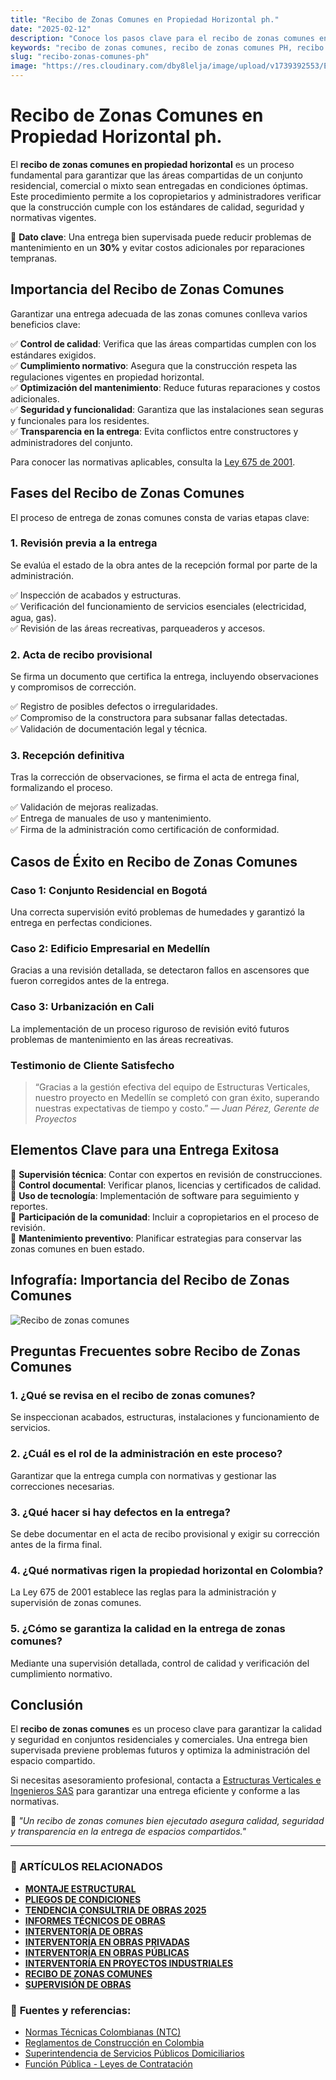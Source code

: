 ```yaml
---
title: "Recibo de Zonas Comunes en Propiedad Horizontal ph."
date: "2025-02-12"
description: "Conoce los pasos clave para el recibo de zonas comunes en propiedad horizontal. Asegura la calidad y el cumplimiento en la entrega de estas áreas vitales."
keywords: "recibo de zonas comunes, recibo de zonas comunes PH, recibo de zonas comunes en propiedad horizontal, entrega de zonas comunes, supervisión de obras, mantenimiento de espacios comunes, administración de propiedad horizontal, normativas PH, construcción, Bogotá, Ibagué, Girardot, Colombia"
slug: "recibo-zonas-comunes-ph"
image: "https://res.cloudinary.com/dby8lelja/image/upload/v1739392553/Estructuras%20Verticales%20e%20Ingenieros%20SAS/Imagenes%20Blog/Recibo_de_Zonas_Comunes_Ph_s5k00j.webp"
---
```


# Recibo de Zonas Comunes en Propiedad Horizontal ph. 

El **recibo de zonas comunes en propiedad horizontal** es un proceso fundamental para garantizar que las áreas compartidas de un conjunto residencial, comercial o mixto sean entregadas en condiciones óptimas. Este procedimiento permite a los copropietarios y administradores verificar que la construcción cumple con los estándares de calidad, seguridad y normativas vigentes.  

📌 **Dato clave**: Una entrega bien supervisada puede reducir problemas de mantenimiento en un **30%** y evitar costos adicionales por reparaciones tempranas.  

## Importancia del Recibo de Zonas Comunes  

Garantizar una entrega adecuada de las zonas comunes conlleva varios beneficios clave:  

✅ **Control de calidad**: Verifica que las áreas compartidas cumplen con los estándares exigidos.  
✅ **Cumplimiento normativo**: Asegura que la construcción respeta las regulaciones vigentes en propiedad horizontal.  
✅ **Optimización del mantenimiento**: Reduce futuras reparaciones y costos adicionales.  
✅ **Seguridad y funcionalidad**: Garantiza que las instalaciones sean seguras y funcionales para los residentes.  
✅ **Transparencia en la entrega**: Evita conflictos entre constructores y administradores del conjunto.  

Para conocer las normativas aplicables, consulta la [Ley 675 de 2001](https://www.funcionpublica.gov.co/eva/gestornormativo/norma.php?i=7445).  

## Fases del Recibo de Zonas Comunes  

El proceso de entrega de zonas comunes consta de varias etapas clave:  

### 1. Revisión previa a la entrega  
Se evalúa el estado de la obra antes de la recepción formal por parte de la administración.  

✅ Inspección de acabados y estructuras.  
✅ Verificación del funcionamiento de servicios esenciales (electricidad, agua, gas).  
✅ Revisión de las áreas recreativas, parqueaderos y accesos.  

### 2. Acta de recibo provisional  
Se firma un documento que certifica la entrega, incluyendo observaciones y compromisos de corrección.  

✅ Registro de posibles defectos o irregularidades.  
✅ Compromiso de la constructora para subsanar fallas detectadas.  
✅ Validación de documentación legal y técnica.  

### 3. Recepción definitiva  
Tras la corrección de observaciones, se firma el acta de entrega final, formalizando el proceso.  

✅ Validación de mejoras realizadas.  
✅ Entrega de manuales de uso y mantenimiento.  
✅ Firma de la administración como certificación de conformidad.  

## Casos de Éxito en Recibo de Zonas Comunes  

### Caso 1: Conjunto Residencial en Bogotá  
Una correcta supervisión evitó problemas de humedades y garantizó la entrega en perfectas condiciones.  

### Caso 2: Edificio Empresarial en Medellín  
Gracias a una revisión detallada, se detectaron fallos en ascensores que fueron corregidos antes de la entrega.  

### Caso 3: Urbanización en Cali  
La implementación de un proceso riguroso de revisión evitó futuros problemas de mantenimiento en las áreas recreativas.  

### Testimonio de Cliente Satisfecho
> “Gracias a la gestión efectiva del equipo de Estructuras Verticales, nuestro proyecto en Medellín se completó con gran éxito, superando nuestras expectativas de tiempo y costo.” — *Juan Pérez, Gerente de Proyectos*

## Elementos Clave para una Entrega Exitosa  

📌 **Supervisión técnica**: Contar con expertos en revisión de construcciones.  
📌 **Control documental**: Verificar planos, licencias y certificados de calidad.  
📌 **Uso de tecnología**: Implementación de software para seguimiento y reportes.  
📌 **Participación de la comunidad**: Incluir a copropietarios en el proceso de revisión.  
📌 **Mantenimiento preventivo**: Planificar estrategias para conservar las zonas comunes en buen estado. 

## Infografía: Importancia del Recibo de Zonas Comunes  

![Recibo de zonas comunes](https://res.cloudinary.com/dby8lelja/image/upload/v1739586936/Estructuras%20Verticales%20e%20Ingenieros%20SAS/Imagenes%20Blog/recibo_de_zonas_comunes_info_jcnant.jpg)  


## Preguntas Frecuentes sobre Recibo de Zonas Comunes  

### 1. ¿Qué se revisa en el recibo de zonas comunes?  
Se inspeccionan acabados, estructuras, instalaciones y funcionamiento de servicios.  

### 2. ¿Cuál es el rol de la administración en este proceso?  
Garantizar que la entrega cumpla con normativas y gestionar las correcciones necesarias.  

### 3. ¿Qué hacer si hay defectos en la entrega?  
Se debe documentar en el acta de recibo provisional y exigir su corrección antes de la firma final.  

### 4. ¿Qué normativas rigen la propiedad horizontal en Colombia?  
La Ley 675 de 2001 establece las reglas para la administración y supervisión de zonas comunes.  

### 5. ¿Cómo se garantiza la calidad en la entrega de zonas comunes?  
Mediante una supervisión detallada, control de calidad y verificación del cumplimiento normativo.  


## Conclusión  

El **recibo de zonas comunes** es un proceso clave para garantizar la calidad y seguridad en conjuntos residenciales y comerciales. Una entrega bien supervisada previene problemas futuros y optimiza la administración del espacio compartido.  

Si necesitas asesoramiento profesional, contacta a [Estructuras Verticales e Ingenieros SAS](https://www.estructurasverticales.com/) para garantizar una entrega eficiente y conforme a las normativas.  

📢 *"Un recibo de zonas comunes bien ejecutado asegura calidad, seguridad y transparencia en la entrega de espacios compartidos."*

---

### 📌 ARTÍCULOS RELACIONADOS

- **[MONTAJE ESTRUCTURAL](https://www.estructurasverticales.com/blog/montaje-estructural-construccion)**  
- **[PLIEGOS DE CONDICIONES](https://www.estructurasverticales.com/blog/elaboracion-pliegos-condiciones)**  
- **[TENDENCIA CONSULTRIA DE OBRAS 2025](https://www.estructurasverticales.com/blog/tendencias-consultoria-obras-2025)**
- **[INFORMES TÉCNICOS DE OBRAS](https://www.estructurasverticales.com/blog/informes-tecnicos-obras)**  
- **[INTERVENTORÍA DE OBRAS](https://www.estructurasverticales.com/blog/interventoria-obras-colombia)**  
- **[INTERVENTORÍA EN OBRAS PRIVADAS](https://www.estructurasverticales.com/blog/interventoria-obras-privadas)**  
- **[INTERVENTORÍA EN OBRAS PÚBLICAS](https://www.estructurasverticales.com/blog/interventoria-obras-publicas)**  
- **[INTERVENTORÍA EN PROYECTOS INDUSTRIALES](https://www.estructurasverticales.com/blog/interventoria-proyectos-industriales)**  
- **[RECIBO DE ZONAS COMUNES](https://www.estructurasverticales.com/blog/recibo-zonas-comunes-ph)**  
- **[SUPERVISIÓN DE OBRAS](https://www.estructurasverticales.com/blog/supervision-obras-construccion)**  

### 🔗 **Fuentes y referencias:**

- [Normas Técnicas Colombianas (NTC)](https://www.icontec.org/)  
- [Reglamentos de Construcción en Colombia](https://www.minvivienda.gov.co/)  
- [Superintendencia de Servicios Públicos Domiciliarios](https://www.superservicios.gov.co/)  
- [Función Pública - Leyes de Contratación](https://www.funcionpublica.gov.co/)  

